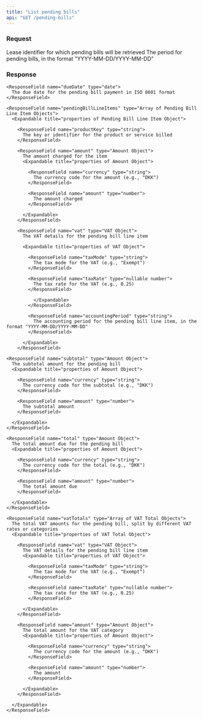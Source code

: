 ```yaml
---
title: "List pending bills"
api: "GET /pending-bills"
---
```


### Request

<ParamField query="leaseId" type="string" required>
  Lease identifier for which pending bills will be retrieved
</ParamField>

<ParamField query="period" type="string" required>
  The    period for pending bills, in the format "YYYY-MM-DD/YYYY-MM-DD"
</ParamField>

### Response

<ResponseField name="bills" type="Array of Bill Objects">
  <Expandable title="properties of Bill Objects">

    <ResponseField name="dueDate" type="date">
      The due date for the pending bill payment in ISO 8601 format
    </ResponseField>

    <ResponseField name="pendingBillLineItems" type="Array of Pending Bill Line Item Objects">
      <Expandable title="properties of Pending Bill Line Item Object">

        <ResponseField name="productKey" type="string">
          The key or identifier for the product or service billed
        </ResponseField>

        <ResponseField name="amount" type="Amount Object">
          The amount charged for the item
          <Expandable title="properties of Amount Object">

            <ResponseField name="currency" type="string">
              The currency code for the amount (e.g., "DKK")
            </ResponseField>

            <ResponseField name="amount" type="number">
              The amount charged
            </ResponseField>

          </Expandable>
        </ResponseField>

        <ResponseField name="vat" type="VAT Object">
          The VAT details for the pending bill line item

          <Expandable title="properties of VAT Object">

            <ResponseField name="taxMode" type="string">
              The tax mode for the VAT (e.g., "Exempt")
            </ResponseField>

            <ResponseField name="taxRate" type="nullable number">
              The tax rate for the VAT (e.g., 0.25)
            </ResponseField>

              </Expandable>
            </ResponseField>

            <ResponseField name="accountingPeriod" type="string">
              The accounting period for the pending bill line item, in the format "YYYY-MM-DD/YYYY-MM-DD"
            </ResponseField>

          </Expandable>
        </ResponseField>

    <ResponseField name="subtotal" type="Amount Object">
      The subtotal amount for the pending bill
      <Expandable title="properties of Amount Object">

        <ResponseField name="currency" type="string">
          The currency code for the subtotal (e.g., "DKK")
        </ResponseField>

        <ResponseField name="amount" type="number">
          The subtotal amount
        </ResponseField>

      </Expandable>
    </ResponseField>

    <ResponseField name="total" type="Amount Object">
      The total amount due for the pending bill
      <Expandable title="properties of Amount Object">

        <ResponseField name="currency" type="string">
          The currency code for the total (e.g., "DKK")
        </ResponseField>

        <ResponseField name="amount" type="number">
          The total amount due
        </ResponseField>

      </Expandable>
    </ResponseField>

    <ResponseField name="vatTotals" type="Array of VAT Total Objects">
      The total VAT amounts for the pending bill, split by different VAT rates or categories
      <Expandable title="properties of VAT Total Object">

        <ResponseField name="vat" type="VAT Object">
          The VAT details for the pending bill line item
          <Expandable title="properties of VAT Object">

            <ResponseField name="taxMode" type="string">
              The tax mode for the VAT (e.g., "Exempt")
            </ResponseField>

            <ResponseField name="taxRate" type="nullable number">
              The tax rate for the VAT (e.g., 0.25)
            </ResponseField>

          </Expandable>
        </ResponseField>

        <ResponseField name="amount" type="Amount Object">
          The total amount for the VAT category
          <Expandable title="properties of Amount Object">

            <ResponseField name="currency" type="string">
              The currency code for the amount (e.g., "DKK")
            </ResponseField>

            <ResponseField name="amount" type="number">
              The amount
            </ResponseField>

          </Expandable>
        </ResponseField>

      </Expandable>
    </ResponseField>

  </Expandable>
</ResponseField>
